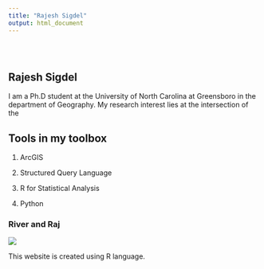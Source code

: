 ```yaml
---
title: "Rajesh Sigdel"
output: html_document
---
```


<style type="text/css">
.title {
  display: none;
}

#getting-started img {
  margin-right: 10px;
}

</style>

<div class="row" style="padding-top: 30px;">
<div class="col-sm-6">

# **Rajesh Sigdel**

I am a Ph.D student at the University of North Carolina at Greensboro in the department of Geography. My research interest lies at the intersection of the 

## Tools in my toolbox

1. ArcGIS 

2. Structured Query Language

3. R for Statistical Analysis

4. Python


</div>
<div class="col-sm-6">

### River and Raj

![](images/logo.jpg)
</a>
</div>

This website is created using R language. 

